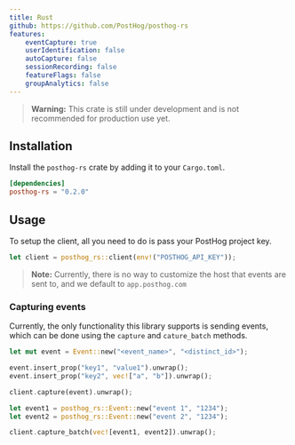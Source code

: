 ```yaml
---
title: Rust
github: https://github.com/PostHog/posthog-rs
features:
    eventCapture: true
    userIdentification: false
    autoCapture: false
    sessionRecording: false
    featureFlags: false
    groupAnalytics: false
---
```


> **Warning:** This crate is still under development and is not recommended for production use yet.

## Installation

Install the `posthog-rs` crate by adding it to your `Cargo.toml`.

```toml file=Cargo.toml
[dependencies]
posthog-rs = "0.2.0"
```

## Usage

To setup the client, all you need to do is pass your PostHog project key.

```rust
let client = posthog_rs::client(env!("POSTHOG_API_KEY"));
```

> **Note:** Currently, there is no way to customize the host that events are sent to, and we default to `app.posthog.com`

### Capturing events

Currently, the only functionality this library supports is sending events, which can be done using the `capture` and `cature_batch` methods.

```rust
let mut event = Event::new("<event_name>", "<distinct_id>");

event.insert_prop("key1", "value1").unwrap();
event.insert_prop("key2", vec!["a", "b"]).unwrap();

client.capture(event).unwrap();
```

```rust
let event1 = posthog_rs::Event::new("event 1", "1234");
let event2 = posthog_rs::Event::new("event 2", "1234");

client.capture_batch(vec![event1, event2]).unwrap();
```
